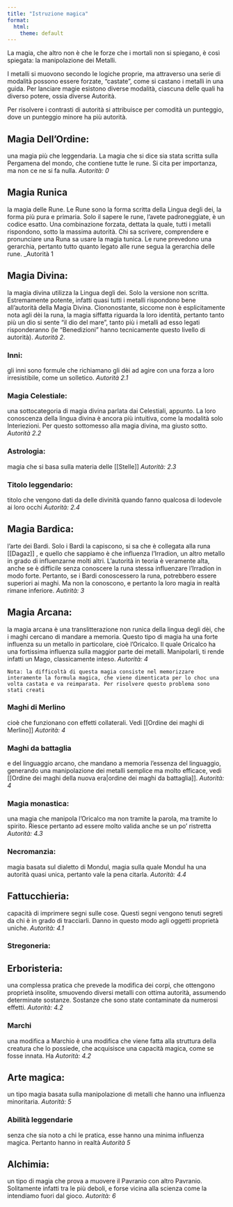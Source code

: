 ```yaml
---
title: "Istruzione magica"
format:
  html:
    theme: default
---
```


La magia, che altro non è che le forze che i mortali non si spiegano, è così spiegata: la manipolazione dei Metalli. 

I metalli si muovono secondo le logiche proprie, ma attraverso una serie di modalità possono essere forzate, "castate", come si castano i metalli in una guida. Per lanciare magie esistono diverse modalità, ciascuna delle quali ha diverso potere, ossia diverse Autorità.

Per risolvere i contrasti di autorità si attribuisce per comodità un punteggio, dove un punteggio minore ha più autorità.

## Magia Dell'Ordine: 
una magia più che leggendaria. La magia che si dice sia stata scritta sulla Pergamena del mondo, che contiene tutte le rune. Si cita per importanza, ma non ce ne si fa nulla. _Autorità: 0_

## Magia Runica 
la magia delle Rune. Le Rune sono la forma scritta della Lingua degli dei, la forma più pura e primaria. Solo il sapere le rune, l'avete padroneggiate, è un codice esatto. Una combinazione forzata, dettata la quale, tutti i metalli rispondono, sotto la massima autorità. Chi sa scrivere, comprendere e pronunciare una Runa sa usare la magia tunica. Le rune prevedono una gerarchia, pertanto tutto quanto legato alle rune segua la gerarchia delle rune. _Autorità 1 

## Magia Divina: 
la magia divina utilizza la Lingua degli dei. Solo la versione non scritta. Estremamente potente, infatti quasi tutti i metalli rispondono bene all'autorità della Magia Divina. Ciononostante, siccome non è esplicitamente nota agli dèi la runa, la magia siffatta riguarda la loro identità, pertanto tanto più un dio si sente "il dio del mare", tanto più i metalli ad esso legati risponderanno (le "Benedizioni" hanno tecnicamente questo livello di autorità). _Autorità 2_. 

### Inni: 
gli inni sono formule che richiamano gli dèi ad agire con una forza a loro irresistibile, come un solletico. _Autorità 2.1_

### Magia Celestiale: 
una sottocategoria di magia divina parlata dai Celestiali, appunto. La loro conoscenza della lingua divina è ancora più intuitiva, come la modalità solo Interiezioni. Per questo sottomesso alla magia divina, ma giusto sotto. _Autorità 2.2_

### Astrologia: 
magia che si basa sulla materia delle [[Stelle]] _Autorità: 2.3_

### Titolo leggendario: 
titolo che vengono dati da delle divinità quando fanno qualcosa di lodevole ai loro occhi _Autorità: 2.4_

## Magia Bardica: 
l'arte dei Bardi. Solo i Bardi la capiscono, si sa che è collegata alla runa [[Dagaz]] , e quello che sappiamo è che influenza l'Irradion, un altro metallo in grado di influenzarne molti altri. L'autorità in teoria è veramente alta, anche se è difficile senza conoscere la runa stessa influenzare l'Irradion in modo forte. Pertanto, se i Bardi conoscessero la runa, potrebbero essere superiori ai maghi. Ma non la conoscono, e pertanto la loro magia in realtà rimane inferiore. _Autirità: 3_

## Magia Arcana: 
la magia arcana è una translitterazione non runica della lingua degli dèi, che i maghi cercano di mandare a memoria. Questo tipo di magia ha una forte influenza su un metallo in particolare, cioè l'Oricalco. Il quale Oricalco ha una fortissima influenza sulla maggior parte dei metalli. Manipolarli, ti rende infatti un Mago, classicamente inteso. _Autorità: 4_

    Nota: la difficoltà di questa magia consiste nel memorizzare interamente la formula magica, che viene dimenticata per lo choc una volta castata e va reimparata. Per risolvere questo problema sono stati creati 

### Maghi di Merlino
cioè che funzionano con effetti collaterali. Vedi [[Ordine dei maghi di Merlino]] _Autorità: 4_

### Maghi da battaglia
e del linguaggio arcano, che mandano a memoria l'essenza del linguaggio, generando una manipolazione dei metalli semplice ma molto efficace, vedi [[Ordine dei maghi della nuova era|ordine dei maghi da battaglia]]. _Autorità: 4_

### Magia monastica: 
una magia che manipola l'Oricalco ma non tramite la parola, ma tramite lo spirito. Riesce pertanto ad essere molto valida anche se un po' ristretta _Autorità: 4.3_

### Necromanzia: 
magia basata sul dialetto di Mondul, magia sulla quale Mondul ha una autorità quasi unica, pertanto vale la pena citarla. _Autorità: 4.4_

## Fattucchieria: 
capacità di imprimere segni sulle cose. Questi segni vengono tenuti segreti da chi è in grado di tracciarli. Danno in questo modo agli oggetti proprietà uniche. _Autorità: 4.1_

### Stregoneria: 

## Erboristeria: 
una complessa pratica che prevede la modifica dei corpi, che ottengono proprietà insolite, smuovendo diversi metalli con ottima autorità, assumendo determinate sostanze. Sostanze che sono state contaminate da numerosi effetti. _Autorità: 4.2_

### Marchi
una modifica a Marchio è una modifica che viene fatta alla struttura della creatura che lo possiede, che acquisisce una capacità magica, come se fosse innata. Ha _Autorità: 4.2_

## Arte magica: 
un tipo magia basata sulla manipolazione di metalli che hanno una influenza minoritaria. _Autorità: 5_

### Abilità leggendarie 
senza che sia noto a chi le pratica, esse hanno una minima influenza magica. Pertanto hanno in realtà _Autorità 5_

## Alchimia: 
un tipo di magia che prova a muovere il Pavranio con altro Pavranio. Solitamente infatti tra le più deboli, e forse vicina alla scienza come la intendiamo fuori dal gioco. _Autorità: 6_ 